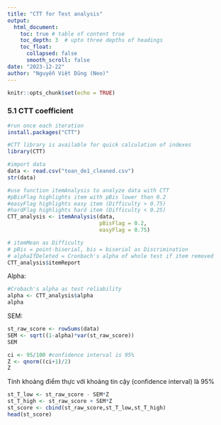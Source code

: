 ```yaml
---
title: "CTT for Test analysis"
output: 
  html_document:
    toc: true # table of content true
    toc_depth: 3  # upto three depths of headings
    toc_float: 
      collapsed: false
      smooth_scroll: false
date: "2023-12-22"
author: "Nguyễn Việt Dũng (Neo)"
---
```


```r
knitr::opts_chunk$set(echo = TRUE)
```

### 5.1 CTT coefficient

```r
#run once each iteration
install.packages("CTT")
```

```r
#CTT library is available for quick calculation of indexes
library(CTT)
```

```r
#import data
data <- read.csv("toan_de1_cleaned.csv")
str(data)
```

```r
#use function itemAnalysis to analyze data with CTT
#pBisFlag highlights item with pBis lower than 0.2
#easyFlag highlights easy item (Difficulty > 0.75)
#hardFlag highlights hard item (Difficulty < 0.25)
CTT_analysis <- itemAnalysis(data, 
                             pBisFlag = 0.2, 
                             easyFlag = 0.75) 

# itemMean as Difficulty
# pBis = point-biserial, bis = biserial as Discrimination
# alphaIfDeleted = Cronbach's alpha of whole test if item removed
CTT_analysis$itemReport
```

Alpha:

```r
#Crobach's alpha as test reliability
alpha <- CTT_analysis$alpha
alpha
```

SEM:

```r
st_raw_score <- rowSums(data)
SEM <- sqrt((1-alpha)*var(st_raw_score))
SEM
```

```r
ci <- 95/100 #confidence interval is 95%
Z <- qnorm((ci+1)/2)
Z
```

Tính khoảng điểm thực với khoảng tin cậy (confidence interval) là 95%

```r
st_T_low <- st_raw_score - SEM*Z
st_T_high <- st_raw_score + SEM*Z
st_score <- cbind(st_raw_score,st_T_low,st_T_high)
head(st_score)
```

### 
